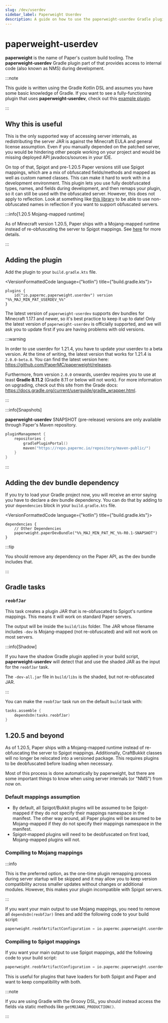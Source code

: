 ```yaml
---
slug: /dev/userdev
sidebar_label: Paperweight Userdev
description: A guide on how to use the paperweight-userdev Gradle plugin to access internal code.
---
```


# paperweight-userdev

**paperweight** is the name of Paper's custom build tooling. The **paperweight-userdev** Gradle plugin part of that
provides access to internal code (also known as NMS) during development.

:::note

This guide is written using the Gradle Kotlin DSL and assumes you have some basic knowledge of Gradle.
If you want to see a fully-functioning plugin that uses **paperweight-userdev**,
check out this [example plugin](https://github.com/PaperMC/paperweight-test-plugin).

:::

## Why this is useful
This is the only supported way of accessing server internals, as redistributing the server JAR is against the
Minecraft EULA and general license assumption. Even if you manually depended on the patched server, you would be
hindering other people working on your project and would be missing deployed API javadocs/sources in your IDE.

On top of that, Spigot and pre-1.20.5 Paper versions still use Spigot mappings, which are a mix of obfuscated fields/methods
and mapped as well as custom named classes. This can make it hard to work with in a development environment. This plugin lets you use
fully deobfuscated types, names, and fields during development, and then remaps your plugin, so it can still be used with the obfuscated
server. However, this does not apply to reflection. Look at something like [this library](https://github.com/jpenilla/reflection-remapper) to be able to
use non-obfuscated names in reflection if you want to support obfuscated servers.

:::info[1.20.5 Mojang-mapped runtime]

As of Minecraft version 1.20.5, Paper ships with a Mojang-mapped runtime instead of re-obfuscating the server to Spigot mappings.
See [here](#1205-and-beyond) for more details.

:::

## Adding the plugin
Add the plugin to your `build.gradle.kts` file.

<VersionFormattedCode language={"kotlin"} title={"build.gradle.kts"}>
```
plugins {
    id("io.papermc.paperweight.userdev") version "%%_MAJ_MIN_PAT_USERDEV_%%"
}
```
</VersionFormattedCode>

The latest version of `paperweight-userdev` supports dev bundles for Minecraft 1.17.1 and newer, so it's best practice to keep it up to date!
Only the latest version of `paperweight-userdev` is officially supported, and we will ask you to update first if you are having problems with old versions.

:::warning

In order to use userdev for 1.21.4, you have to update your userdev to a beta version. At the time of writing, the latest version that works for
1.21.4 is `2.0.0-beta.8`. You can find the latest version here: https://github.com/PaperMC/paperweight/releases.

Furthermore, from version `2.0.0` onwards, userdev requires you to use at least **Gradle 8.11.2** (Gradle 8.11 or below will not work). For more information on upgrading, check
out this site from the Grade docs: https://docs.gradle.org/current/userguide/gradle_wrapper.html.

:::

:::info[Snapshots]

**paperweight-userdev** SNAPSHOT (pre-release) versions are only available through Paper's Maven repository.
```kotlin title="settings.gradle.kts"
pluginManagement {
    repositories {
        gradlePluginPortal()
        maven("https://repo.papermc.io/repository/maven-public/")
    }
}
```

:::

## Adding the dev bundle dependency
If you try to load your Gradle project now, you will receive an error saying you have to declare
a dev bundle dependency. You can do that by adding to your `dependencies` block in your `build.gradle.kts`
file.

<VersionFormattedCode language={"kotlin"} title={"build.gradle.kts"}>
```
dependencies {
    // Other Dependencies
    paperweight.paperDevBundle("%%_MAJ_MIN_PAT_MC_%%-R0.1-SNAPSHOT")
}
```
</VersionFormattedCode>

:::tip

You should remove any dependency on the Paper API, as the dev bundle includes that.

:::

## Gradle tasks

### `reobfJar`

This task creates a plugin JAR that is re-obfuscated to Spigot's runtime mappings.
This means it will work on standard Paper servers.

The output will be inside the `build/libs` folder. The JAR whose filename includes `-dev`
is Mojang-mapped (not re-obfuscated) and will not work on most servers.

:::info[Shadow]

If you have the shadow Gradle plugin applied in your build script, **paperweight-userdev** will
detect that and use the shaded JAR as the input for the `reobfJar` task.

The `-dev-all.jar` file in `build/libs` is the shaded, but not re-obfuscated JAR.

:::

You can make the `reobfJar` task run on the default `build` task with:
```kotlin
tasks.assemble {
    dependsOn(tasks.reobfJar)
}
```

## 1.20.5 and beyond

As of 1.20.5, Paper ships with a Mojang-mapped runtime instead of re-obfuscating the server to Spigot mappings.
Additionally, CraftBukkit classes will no longer be relocated into a versioned package.
This requires plugins to be deobfuscated before loading when necessary.

Most of this process is done automatically by paperweight, but there are some important things to know when using server internals (or "NMS") from now on.

### Default mappings assumption
* By default, all Spigot/Bukkit plugins will be assumed to be Spigot-mapped if they do not specify their mappings namespace in the manifest.
  The other way around, all Paper plugins will be assumed to be Mojang-mapped if they do not specify their mappings namespace in the manifest.
* Spigot-mapped plugins will need to be deobfuscated on first load, Mojang-mapped plugins will not.

### Compiling to Mojang mappings

:::info

This is the preferred option, as the one-time plugin remapping process during server startup will be skipped and it
may allow you to keep version compatibility across smaller updates without changes or additional modules.
However, this makes your plugin incompatible with Spigot servers.

:::

If you want your main output to use Mojang mappings, you need to remove all `dependsOn(reobfJar)` lines and add the following code to your build script:

```kotlin title="build.gradle.kts"
paperweight.reobfArtifactConfiguration = io.papermc.paperweight.userdev.ReobfArtifactConfiguration.MOJANG_PRODUCTION
```

### Compiling to Spigot mappings

If you want your main output to use Spigot mappings, add the following code to your build script:

```kotlin title="build.gradle.kts"
paperweight.reobfArtifactConfiguration = io.papermc.paperweight.userdev.ReobfArtifactConfiguration.REOBF_PRODUCTION
```

This is useful for plugins that have loaders for both Spigot and Paper and want to keep compatibility with both.

:::note

If you are using Gradle with the Groovy DSL, you should instead access the fields via static methods like `getMOJANG_PRODUCTION()`.

:::
